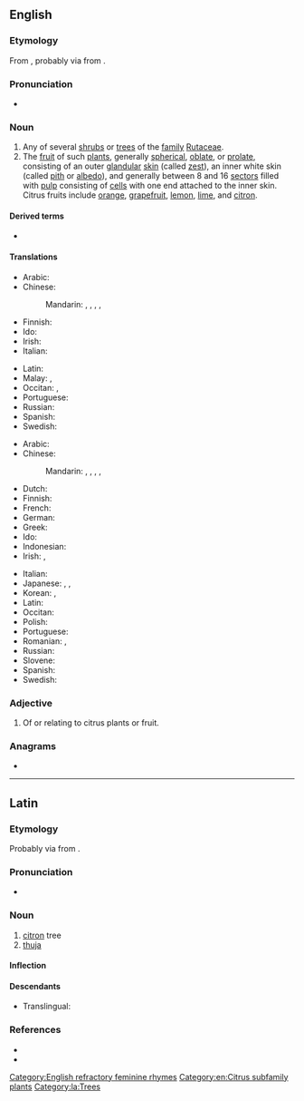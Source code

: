 {{also|Citrus}}
==English==
{{wikipedia}}

===Etymology===
From {{etyl|la|en}} {{m|la|citrus||citron tree, thuja}}, probably via {{etyl|ett|en}} from {{etyl|grc|en}} {{m|la|κέδρος}}.

===Pronunciation===
* {{IPA|/ˈsɪ.tɹəs/|lang=en}}

===Noun===
{{en-noun|es}}

# Any of several [[shrub]]s or [[tree]]s of the [[family]] [[Rutaceae]].
# The [[fruit]] of such [[plant]]s, generally [[spherical]], [[oblate]], or [[prolate]], consisting of an outer [[glandular]] [[skin]] (called [[zest]]), an inner white skin (called [[pith]] or [[albedo]]), and generally between 8 and 16 [[sector]]s filled with [[pulp]] consisting of [[cell]]s with one end attached to the inner skin. Citrus fruits include [[orange]], [[grapefruit]], [[lemon]], [[lime]], and [[citron]].

====Derived terms====
* {{l|en|Citrus County}}

====Translations====
{{trans-top|shrub or tree}}
* Arabic: {{t-needed|ar}}
* Chinese:
*: Mandarin: {{t+|cmn|柑橘|tr=gānjú|sc=Hani}}, {{t|cmn|柑橘屬|sc=Hani}}, {{t|cmn|柑橘属|tr=gānjúshǔ|sc=Hani}}, {{t+|cmn|柑橘類|sc=Hani}}, {{t+|cmn|柑橘类|tr=gānjúlèi|sc=Hani}}
* Finnish: {{t+|fi|sitruspuu}}
* Ido: {{t+|io|citruso}}
* Irish: {{t|ga|crann citris|m}}
* Italian: {{t+|it|agrume|m}}
{{trans-mid}}
* Latin: {{t|la|citrus|f}}
* Malay: {{t|ms|sitrus}}, {{t|ms|limau}}
* Occitan: {{t|oc|agrum|m}}, {{t|oc|agrume|m}}
* Portuguese: {{t+|pt|citro|m}}
* Russian: {{t+|ru|ци́трус|m}}
* Spanish: {{t+|es|cítrico|m}}
* Swedish: {{t|sv|citrusträd|n}}
{{trans-bottom}}

{{trans-top|fruit}}
* Arabic: {{t-needed|ar}}
* Chinese:
*: Mandarin: {{t+|cmn|柑橘|tr=gānjú|sc=Hani}}, {{t|cmn|柑橘屬|sc=Hani}}, {{t|cmn|柑橘属|tr=gānjúshǔ|sc=Hani}}, {{t+|cmn|柑橘類|sc=Hani}}, {{t+|cmn|柑橘类|tr=gānjúlèi|sc=Hani}}
* Dutch: {{t+|nl|citrusvrucht|f}}
* Finnish: {{t+|fi|sitrushedelmä}}
* French: {{t+|fr|agrume|m}}
* German: {{t|de|Zitrusgewächs|n}}
* Greek: {{t|el|εσπεριδοειδές|n}}
* Ido: {{t+|io|citrus-frukto}}
* Indonesian: {{t+|id|jeruk}}
* Irish: {{t|ga|citreas|m}}, {{t|ga|toradh citris|m}}
{{trans-mid}}
* Italian: {{t+|it|agrume|m}}
* Japanese: {{t+|ja|柑橘|tr=かんきつ, kankitsu|sc=Jpan}}, {{t+|ja|柑橘類|tr=かんきつるい, kankitsurui|sc=Jpan}}, {{t|ja|シトラス|tr=shitorasu|sc=Jpan}}
* Korean: {{t|ko|감귤}}, {{t|ko|감귤류}}
* Latin: {{t|la|citrus|f}}
* Occitan: {{t|oc|agrum|m}}
* Polish: {{t+|pl|cytrus|m-an}}
* Portuguese: {{t|pt|[[fruta]] [[cítrica]]|m}}
* Romanian: {{t|ro|citrice|p}}, {{t+|ro|agrume|p}}
* Russian: {{t+|ru|ци́трус|m}}
* Slovene: {{t|sl|agrumi|p}}
* Spanish: {{t+|es|cítrico|m}}
* Swedish: {{t+|sv|citrusfrukt|c}}
{{trans-bottom}}

===Adjective===
{{en-adj|-}}

# Of or relating to citrus plants or fruit.

===Anagrams===
* {{anagrams|en|Curtis|rictus|rustic}}

[[Category:English refractory feminine rhymes]]
[[Category:en:Citrus subfamily plants]]

----

==Latin==

===Etymology===
Probably via {{etyl|ett|la}} from {{etyl|grc|la}} {{m|grc|κέδρος}}.

===Pronunciation===
* {{la-IPA|citrus}}

===Noun===
{{la-noun|citrus|citrī|f|second}}

# [[citron]] tree
# [[thuja]]

====Inflection====
{{la-decl-2nd|citr}}

====Descendants====
* Translingual: {{l|mul|Citrus}}

===References===
* {{R:L&S}}
* {{R:du Cange}}

[[Category:la:Trees]]